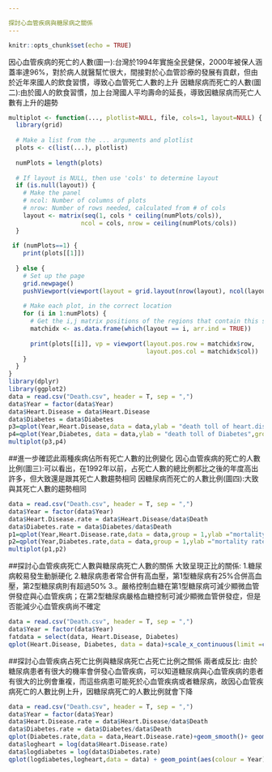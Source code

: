 ---

探討心血管疾病與糖尿病之關係
---

```{r setup, include=FALSE}
knitr::opts_chunk$set(echo = TRUE)
```

因心血管疾病的死亡的人數(圖一):台灣於1994年實施全民健保，2000年被保人涵蓋率達96%，對於病人就醫幫忙很大，間接對於心血管診療的發展有貢獻，但由於近年來國人的飲食習慣，導致心血管死亡人數的上升
因糖尿病而死亡的人數(圖二):由於國人的飲食習慣，加上台灣國人平均壽命的延長，導致因糖尿病而死亡人數有上升的趨勢

```{r}
multiplot <- function(..., plotlist=NULL, file, cols=1, layout=NULL) { 
  library(grid) 
 
  # Make a list from the ... arguments and plotlist 
  plots <- c(list(...), plotlist) 
 
  numPlots = length(plots) 
 
  # If layout is NULL, then use 'cols' to determine layout 
  if (is.null(layout)) { 
    # Make the panel 
    # ncol: Number of columns of plots 
    # nrow: Number of rows needed, calculated from # of cols 
    layout <- matrix(seq(1, cols * ceiling(numPlots/cols)), 
                    ncol = cols, nrow = ceiling(numPlots/cols)) 
  } 
 
 if (numPlots==1) { 
    print(plots[[1]]) 
 
  } else { 
    # Set up the page 
    grid.newpage() 
    pushViewport(viewport(layout = grid.layout(nrow(layout), ncol(layout)))) 
 
    # Make each plot, in the correct location 
    for (i in 1:numPlots) { 
      # Get the i,j matrix positions of the regions that contain this subplot 
      matchidx <- as.data.frame(which(layout == i, arr.ind = TRUE)) 
 
      print(plots[[i]], vp = viewport(layout.pos.row = matchidx$row, 
                                      layout.pos.col = matchidx$col)) 
    } 
  } 
} 
library(dplyr)
library(ggplot2)
data = read.csv("Death.csv", header = T, sep = ",")
data$Year = factor(data$Year)
data$Heart.Disease = data$Heart.Disease
data$Diabetes = data$Diabetes
p3=qplot(Year,Heart.Disease,data = data,ylab = "death toll of heart.disease",group = 1)+geom_line()+ggtitle("圖一")
p4=qplot(Year,Diabetes, data = data,ylab = "death toll of Diabetes",group = 1)+geom_line()+ggtitle("圖二")
multiplot(p3,p4)
```

##進一步確認此兩種疾病佔所有死亡人數的比例變化
因心血管疾病的死亡的人數比例(圖三):可以看出，在1992年以前，占死亡人數的總比例都比之後的年度高出許多，但大致還是跟其死亡人數趨勢相同
因糖尿病而死亡的人數比例(圖四):大致與其死亡人數的趨勢相同

```{r}
data = read.csv("Death.csv", header = T, sep = ",")
data$Year = factor(data$Year)
data$Heart.Disease.rate = data$Heart.Disease/data$Death
data$Diabetes.rate = data$Diabetes/data$Death
p1=qplot(Year,Heart.Disease.rate,data = data,group = 1,ylab ="mortality rate of heart.disease")+geom_line()+ggtitle("圖三")
p2=qplot(Year,Diabetes.rate,data = data,group = 1,ylab ="mortality rate of diabete")+geom_line()+ggtitle("圖四")
multiplot(p1,p2)
```

##探討心血管疾病死亡人數與糖尿病死亡人數的關係
大致呈現正比的關係:
1.糖尿病較易發生動脈硬化
2.糖尿病患者常合併有高血壓，第1型糖尿病有25%合併高血壓，第2型糖尿病則有超過50%
3.。嚴格控制血糖在第1型糖尿病可減少顯微血管併發症與心血管疾病；在第2型糖尿病嚴格血糖控制可減少顯微血管併發症，但是否能減少心血管疾病尚不確定

```{r}
data = read.csv("Death.csv", header = T, sep = ",")
data$Year = factor(data$Year)
fatdata = select(data, Heart.Disease, Diabetes)
qplot(Heart.Disease, Diabetes, data = data)+scale_x_continuous(limit =c(3000,16000))+scale_y_continuous(limit = c(3000,16000))
```

##探討心血管疾病占死亡比例與糖尿病死亡占死亡比例之關係
兩者成反比:
由於糖尿病患者有很大的機率會併發心血管疾病，可以知道糖尿病與心血管疾病的患者有很大的比例會重複，而這些病患可能死於心血管疾病或者糖尿病，故因心血管疾病死亡的人數比例上升，因糖尿病死亡的人數比例就會下降

```{r}
data = read.csv("Death.csv", header = T, sep = ",")
data$Year = factor(data$Year)
data$Heart.Disease.rate = data$Heart.Disease/data$Death
data$Diabetes.rate = data$Diabetes/data$Death
qplot(Diabetes.rate,data = data,Heart.Disease.rate)+geom_smooth()+ geom_point(aes(colour = Year))+scale_x_continuous(limit = c(0.03,0.12))+scale_y_continuous(limit = c(0.03,0.12))
data$logheart = log(data$Heart.Disease.rate)
data$logdiabetes = log(data$Diabetes.rate)
qplot(logdiabetes,logheart,data = data) + geom_point(aes(colour = Year))
```
